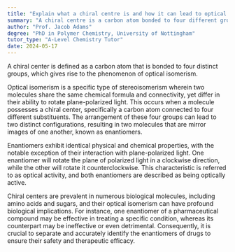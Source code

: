 ```yaml
---
title: "Explain what a chiral centre is and how it can lead to optical isomerism"
summary: "A chiral centre is a carbon atom bonded to four different groups, leading to optical isomerism."
author: "Prof. Jacob Adams"
degree: "PhD in Polymer Chemistry, University of Nottingham"
tutor_type: "A-Level Chemistry Tutor"
date: 2024-05-17
---
```


A chiral center is defined as a carbon atom that is bonded to four distinct groups, which gives rise to the phenomenon of optical isomerism.

Optical isomerism is a specific type of stereoisomerism wherein two molecules share the same chemical formula and connectivity, yet differ in their ability to rotate plane-polarized light. This occurs when a molecule possesses a chiral center, specifically a carbon atom connected to four different substituents. The arrangement of these four groups can lead to two distinct configurations, resulting in two molecules that are mirror images of one another, known as enantiomers.

Enantiomers exhibit identical physical and chemical properties, with the notable exception of their interaction with plane-polarized light. One enantiomer will rotate the plane of polarized light in a clockwise direction, while the other will rotate it counterclockwise. This characteristic is referred to as optical activity, and both enantiomers are described as being optically active.

Chiral centers are prevalent in numerous biological molecules, including amino acids and sugars, and their optical isomerism can have profound biological implications. For instance, one enantiomer of a pharmaceutical compound may be effective in treating a specific condition, whereas its counterpart may be ineffective or even detrimental. Consequently, it is crucial to separate and accurately identify the enantiomers of drugs to ensure their safety and therapeutic efficacy.
    